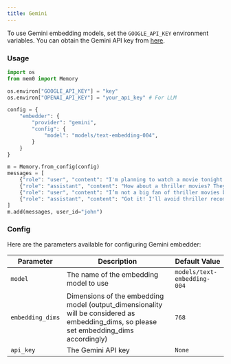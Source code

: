 ```yaml
---
title: Gemini
---
```


To use Gemini embedding models, set the `GOOGLE_API_KEY` environment variables. You can obtain the Gemini API key from [here](https://aistudio.google.com/app/apikey).

### Usage

```python
import os
from mem0 import Memory

os.environ["GOOGLE_API_KEY"] = "key"
os.environ["OPENAI_API_KEY"] = "your_api_key" # For LLM

config = {
    "embedder": {
        "provider": "gemini",
        "config": {
            "model": "models/text-embedding-004",
        }
    }
}

m = Memory.from_config(config)
messages = [
    {"role": "user", "content": "I'm planning to watch a movie tonight. Any recommendations?"},
    {"role": "assistant", "content": "How about a thriller movies? They can be quite engaging."},
    {"role": "user", "content": "I’m not a big fan of thriller movies but I love sci-fi movies."},
    {"role": "assistant", "content": "Got it! I'll avoid thriller recommendations and suggest sci-fi movies in the future."}
]
m.add(messages, user_id="john")
```

### Config

Here are the parameters available for configuring Gemini embedder:

| Parameter | Description | Default Value |
| --- | --- | --- |
| `model` | The name of the embedding model to use | `models/text-embedding-004` |
| `embedding_dims` | Dimensions of the embedding model (output_dimensionality will be considered as embedding_dims, so please set embedding_dims accordingly) | `768` |
| `api_key` | The Gemini API key | `None` |
